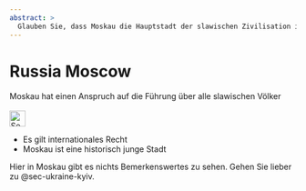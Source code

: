 ```yaml
---
abstract: > 
  Glauben Sie, dass Moskau die Hauptstadt der slawischen Zivilisation ist? Nicht St. Petersburg? Nein, Kiew!
---
```


# Russia Moscow {#sec-russia-moscow}

::: {.callout-caution title="Mythos"}
Moskau hat einen Anspruch auf die Führung über alle slawischen Völker
[<br></br>![Search for topic in EUvsDisinfo](../all_common_img/EUvsDisinfo_400x240.jpg){height=2em}](https://euvsdisinfo.eu/disinformation-cases/?text=moscow%20history&sort=relevance)
:::

::: {.callout-tip title="Wahrheit"}
- Es gilt internationales Recht
- Moskau ist eine historisch junge Stadt
:::

Hier in Moskau gibt es nichts Bemerkenswertes zu sehen. Gehen Sie lieber zu @sec-ukraine-kyiv.
